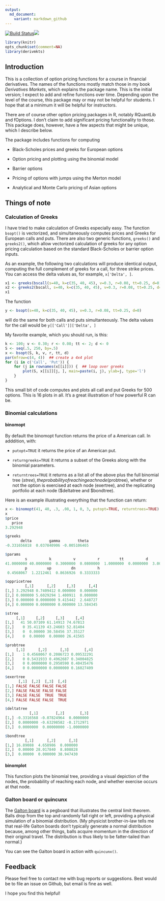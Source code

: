 ```yaml
---
output:
  md_document:
    variant: markdown_github
---
```


[![Build Status](https://travis-ci.org/rmcd1024/derivmkts.svg?branch=master)](https://travis-ci.org/rmcd1024/derivmkts)[![](http://www.r-pkg.org/badges/version/derivmkts)](http://www.r-pkg.org/pkg/derivmkts)


```r
library(knitr)
opts_chunk$set(comment=NA)
library(derivmkts)
```

## Introduction

This is a collection of option pricing functions for a course in
financial derivatives. The names of the functions mostly match those
in my book *Derivatives Markets*, which explains the package name.
This is the initial version; I expect to add and refine functions over
time. Depending upon the level of the course, this package may or may
not be helpful for students. I hope that at a minimum it will be
helpful for instructors.

There are of course other option pricing packages in R, notably
RQuantLib and fOptions. I don't claim to add significant pricing
functionality to those. This package does, however, have a few aspects
that might be unique, which I describe below.

The package includes functions for computing

* Black-Scholes prices and greeks for European options

* Option pricing and plotting using the binomial model

* Barrier options

* Pricing of options with jumps using the Merton model

* Analytical and Monte Carlo pricing of Asian options 

## Things of note

### Calculation of Greeks

I have tried to make calculation of Greeks especially easy. The
function `bsopt()` is vectorized, and simultaneously computes prices
and Greeks for European calls and puts. There are also two generic
functions, `greeks()` and `greeks2()`, which allow vectorized
calculation of greeks for any option pricing calculation based on the
standard Black-Scholes or barrier option inputs.

As an example, the following two calculations will produce identical
output, computing the full complement of greeks for a call, for three
strike prices. You can access the delta values as, for example,
`x['Delta', ]`.


```r
x1 <- greeks(bscall(s=40, k=c(35, 40, 45), v=0.3, r=0.08, tt=0.25, d=0))
x2 <- greeks2(bscall, s=40, k=c(35, 40, 45), v=0.3, r=0.08, tt=0.25, d=0)
x1
```



The function
```r
y <- bsopt(s=40, k=c(35, 40, 45), v=0.3, r=0.08, tt=0.25, d=0)
```

will do the same for both calls and puts simultanteously. The delta
values for the call would be `y[['Call']]['Delta', ]`

My favorite example, which you should run, is this:

```r
k <- 100; v <- 0.30; r <- 0.08; tt <- 2; d <- 0
S <- seq(.5, 250, by=.5)
x <- bsopt(S, k, v, r, tt, d)
par(mfrow=c(4, 4))  ## create a 4x4 plot
for (i in c('Call', 'Put')) {
    for (j in rownames(x[[i]])) {  ## loop over greeks
        plot(S, x[[i]][j, ], main=paste(i, j), ylab=j, type='l')
    }
}
```

This small bit of code computes and plots all call and put Greeks for
500 options. This is 16 plots in all.  It's a great illustration of
how powerful R can be.

### Binomial calculations

#### binomopt

By default the binomopt function returns the price of a American
call. In adddition, with:

* `putopt=TRUE` it returns the price of an American
put.

*  `returngreeks=TRUE` it returns a subset of the Greeks
along with the binomial parameters.

* `returntrees=TRUE` it returns as a list all of the above plus the full binomial tree ($stree), the probability of reaching each node ($probtree), whether or not the option is exercised at each node  (exertree), and the replicating portfolio at each node ($deltatree and $bondtree).

Here is an example illustrating everything that the function can return:
```r
x <- binomopt(41, 40, .3, .08, 1, 0, 3, putopt=TRUE, returntrees=TRUE)
x
$price
   price 
3.292948 

$greeks
       delta        gamma        theta 
-0.331656818  0.037840906 -0.005106465 

$params
         s          k          v          r         tt          d      nstep 
41.0000000 40.0000000  0.3000000  0.0800000  1.0000000  0.0000000  3.0000000 
         p         up         dn          h 
 0.4568067  1.2212461  0.8636926  0.3333333 

$oppricetree
         [,1]      [,2]     [,3]      [,4]
[1,] 3.292948 0.7409412 0.000000  0.000000
[2,] 0.000000 5.6029294 1.400911  0.000000
[3,] 0.000000 0.0000000 9.415442  2.648727
[4,] 0.000000 0.0000000 0.000000 13.584345

$stree
     [,1]     [,2]     [,3]     [,4]
[1,]   41 50.07109 61.14913 74.67813
[2,]    0 35.41139 43.24603 52.81404
[3,]    0  0.00000 30.58456 37.35127
[4,]    0  0.00000  0.00000 26.41565

$probtree
     [,1]      [,2]      [,3]       [,4]
[1,]    1 0.4568067 0.2086723 0.09532291
[2,]    0 0.5431933 0.4962687 0.34004825
[3,]    0 0.0000000 0.2950590 0.40435476
[4,]    0 0.0000000 0.0000000 0.16027409

$exertree
      [,1]  [,2]  [,3]  [,4]
[1,] FALSE FALSE FALSE FALSE
[2,] FALSE FALSE FALSE FALSE
[3,] FALSE FALSE  TRUE  TRUE
[4,] FALSE FALSE FALSE  TRUE

$deltatree
           [,1]        [,2]       [,3]
[1,] -0.3316568 -0.07824964  0.0000000
[2,]  0.0000000 -0.63298582 -0.1712971
[3,]  0.0000000  0.00000000 -1.0000000

$bondtree
         [,1]      [,2]      [,3]
[1,] 16.89088  4.658986  0.000000
[2,]  0.00000 28.017840  8.808828
[3,]  0.00000  0.000000 38.947430
```

#### binomplot

This function plots the binomial tree, providing a visual depiction of
the nodes, the probability of reaching each node, and whether exercise
occurs at that node.

### Galton board or quincunx

The [Galton board](http://mathworld.wolfram.com/GaltonBoard.html) is a
pegboard that illustrates the central limit theorem. Balls drop from
the top and randomly fall right or left, providing a physical
simulation of a binomial distribution. (My physicist brother-in-law
tells me that real-life Galton boards don't typically generate a
normal distribution because, among other things, balls acquire
momentum in the direction of their original travel. The distribution
is thus likely to be fatter-tailed than normal.)

You can see the Galton board in action with `quincunx()`.

## Feedback

Please feel free to contact me with bug reports or suggestions. Best
would be to file an issue on Github, but email is fine as well.

I hope you find this helpful!
